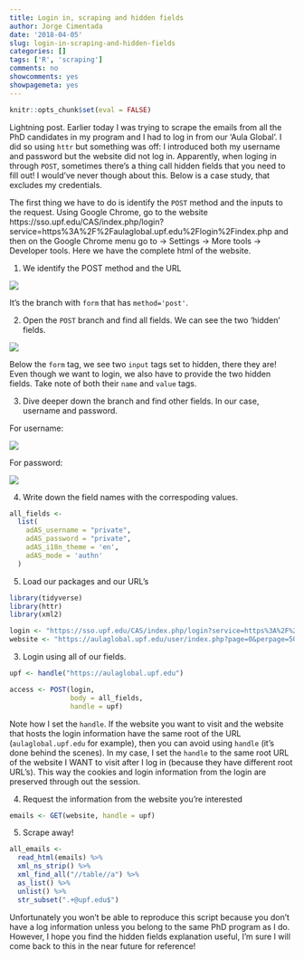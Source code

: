 ```yaml
---
title: Login in, scraping and hidden fields
author: Jorge Cimentada
date: '2018-04-05'
slug: login-in-scraping-and-hidden-fields
categories: []
tags: ['R', 'scraping']
comments: no
showcomments: yes
showpagemeta: yes
---
```


```r
knitr::opts_chunk$set(eval = FALSE)
```


Lightning post. Earlier today I was trying to scrape the emails from all the PhD candidates in my program and I had to log in from our 'Aula Global'. I did so using `httr` but something was off: I introduced both my username and password but the website did not log in. Apparently, when loging in through `POST`, sometimes there's a thing call hidden fields that you need to fill out! I would've never though about this. Below is a case study, that excludes my credentials.

The first thing we have to do is identify the `POST` method and the inputs to the request. Using Google Chrome, go to the website https://sso.upf.edu/CAS/index.php/login?service=https%3A%2F%2Faulaglobal.upf.edu%2Flogin%2Findex.php  and then on the Google Chrome menu go to -> Settings -> More tools -> Developer tools. Here we have the complete html of the website.

1. We identify the POST method and the URL

<!-- <img src="/img/post_method.png" alt="Drawing" style="width: 600px;"/> -->

![](/img/post_method.png)

It's the branch with `form` that has `method='post'`.

2. Open the `POST` branch and find all fields. We can see the two 'hidden' fields.

![](/img/hidden_fields.png)

Below the `form` tag, we see two `input` tags set to hidden, there they are! Even though we want to login, we also have to provide the two hidden fields. Take note of both their `name` and `value` tags.

3. Dive deeper down the branch and find other fields. In our case, username and password.

For username:

![](/img/username.png)

For password:


![](/img/password.png)

4. Write down the field names with the correspoding values.

```r
all_fields <-
  list(
    adAS_username = "private",
    adAS_password = "private",
    adAS_i18n_theme = 'en',
    adAS_mode = 'authn'
  )
```

5. Load our packages and our URL's

```r
library(tidyverse)
library(httr)
library(xml2)

login <- "https://sso.upf.edu/CAS/index.php/login?service=https%3A%2F%2Faulaglobal.upf.edu%2Flogin%2Findex.php"
website <- "https://aulaglobal.upf.edu/user/index.php?page=0&perpage=5000&mode=1&accesssince=0&search&roleid=5&contextid=185837&id=9829"
```

3. Login using all of our fields.
```r
upf <- handle("https://aulaglobal.upf.edu")

access <- POST(login,
               body = all_fields,
               handle = upf)
```

Note how I set the `handle`. If the website you want to visit and the website that hosts the login information have the same root of the URL (`aulaglobal.upf.edu` for example), then you can avoid using `handle` (it's done behind the scenes). In my case, I set the `handle` to the same root URL of the website I WANT to visit after I log in (because they have different root URL's). This way the cookies and login information from the login are preserved through out the session.

4. Request the information from the website you're interested

```r
emails <- GET(website, handle = upf)
```

5. Scrape away!

```r
all_emails <-
  read_html(emails) %>% 
  xml_ns_strip() %>% 
  xml_find_all("//table//a") %>% 
  as_list() %>% 
  unlist() %>% 
  str_subset(".+@upf.edu$")
```


Unfortunately you won't be able to reproduce this script because you don't have a log information unless you belong to the same PhD program as I do. However, I hope you find the hidden fields explanation useful, I'm sure I will come back to this in the near future for reference!
